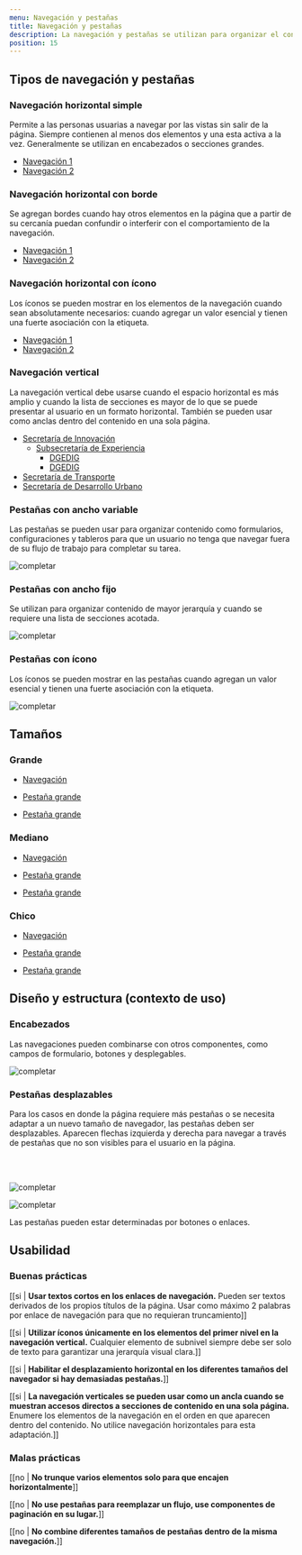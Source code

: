 ```yaml
---
menu: Navegación y pestañas
title: Navegación y pestañas
description: La navegación y pestañas se utilizan para organizar el contenido relacionado. Permiten a la persona usuaria navegar entre grupos de información que aparecen dentro de un mismo contexto, mostrando una sección por vez.
position: 15
---
```


## Tipos de navegación y pestañas

### Navegación horizontal simple

Permite a las personas usuarias a navegar por las vistas sin salir de la página. Siempre contienen al menos dos elementos y una esta activa a la vez. Generalmente se utilizan en encabezados o secciones grandes.

<div class="content-3">
  <nav>
    <ul class="nav flex-row nav-pills">
      <li class="nav-item">
        <a class="nav-link nav-link-lg active" href="#"><span>Navegación 1</span></a>
      </li>
      <li class="nav-item">
        <a class="nav-link nav-link-lg" href="#"><span>Navegación 2</span></a>
      </li>
    </ul>
  </nav>
</div>

### Navegación horizontal con borde

Se agregan bordes cuando hay otros elementos en la página que a partir de su cercanía puedan confundir o interferir con el comportamiento de la navegación.

<nav class="content-3 text">
  <ul class="nav flex-row nav-pills">
    <li class="nav-item">
      <a class="nav-link border-link nav-link-lg active" href="#"><span>Navegación 1</span></a>
    </li>
    <li class="nav-item">
      <a class="nav-link border-link nav-link-lg" href="#"><span>Navegación 2</span></a>
    </li>
  </ul>
</nav>

### Navegación horizontal con ícono

Los íconos se pueden mostrar en los elementos de la navegación cuando sean absolutamente necesarios: cuando agregar un valor esencial y tienen una fuerte asociación con la etiqueta.

<nav class="content-3 text">
  <ul class="nav flex-row nav-pills">
    <li class="nav-item">
      <a class="nav-link border-link nav-link-lg active" href="#">
        <div class="nav-icon">
          <i class='bx bxs-home' ></i>
          <span>Navegación 1</span>
        </div>
      </a>
    </li>
    <li class="nav-item">
      <a class="nav-link border-link nav-link-lg" href="#">
        <div class="nav-icon">
          <i class='bx bxs-bell' ></i>
          <span>Navegación 2</span>
        </div>
      </a>
    </li>
  </ul>
</nav>

### Navegación vertical

La navegación vertical debe usarse cuando el espacio horizontal es más amplio y cuando la lista de secciones es mayor de lo que se puede presentar al usuario en un formato horizontal. También se pueden usar como anclas dentro del contenido en una sola página.

<nav class="content-3 text">
  <ul class="nav flex-column nav-pills nav-lg">
    <li class="nav-item">
      <a class="nav-link active-child" href="#">
        <div class="nav-icon">
          <i class="bx bxs-user-circle"></i>
          <span>Secretaría de Innovación</span>
        </div>
      </a>
      <ul class="nav flex-column nav-pills">
        <li class="nav-item">
          <a class="nav-link active-child" href="#">
            <div class="nav-icon">
              <i class="bx bxs-user-circle"></i>
              <span>Subsecretaría de Experiencia</span>
            </div>
          </a>
          <ul class="nav flex-column nav-pills">
            <li class="nav-item">
              <a class="nav-link active" href="#">
                <div class="nav-icon">
                  <i class="bx bxs-user-circle"></i>
                  <span>DGEDIG</span>
                </div>
              </a>
            </li>
            <li class="nav-item">
              <a class="nav-link" href="#">
                <div class="nav-icon">
                  <i class="bx bxs-user-circle"></i>
                  <span>DGEDIG</span>
                </div>
              </a>
            </li>
          </ul>
        </li>
      </ul>
    </li>
    <li class="nav-item">
      <a class="nav-link" href="#">
        <div class="nav-icon">
          <i class='bx bxs-building' ></i>
          <span>Secretaría de Transporte</span>
        </div>
      </a>
    </li>
    <li class="nav-item">
      <a class="nav-link" href="#">
        <div class="nav-icon">
          <i class='bx bxs-building' ></i>
          <span>Secretaría de Desarrollo Urbano</span>
        </div>
      </a>
    </li>
  </ul>
</nav>

### Pestañas con ancho variable

Las pestañas se pueden usar para organizar contenido como formularios, configuraciones y tableros para que un usuario no tenga que navegar fuera de su flujo de trabajo para completar su tarea.

![completar](/componentes/navegacion/variable.svg)

### Pestañas con ancho fijo 

Se utilizan para organizar contenido de mayor jerarquía y cuando se requiere una lista de secciones acotada.

![completar](/componentes/navegacion/fijo.svg)

### Pestañas con ícono

Los íconos se pueden mostrar en las pestañas cuando agregan un valor esencial y tienen una fuerte asociación con la etiqueta.

![completar](/componentes/navegacion/conIcono.svg)

## Tamaños

### Grande

<nav class="content-3 justify-content-center flex-wrap text">
  <div>
    <nav>
      <ul class="nav flex-row nav-pills">
        <li class="nav-item">
          <a class="nav-link nav-link-lg border-link" href="#"><span>Navegación</span></a>
        </li>
      </ul>
    </nav>
  </div>
  <div class="mt-2 mb-2">  
    <nav class="tabs-slider px-0 ">
      <ul class="nav nav-pills tabs">
        <li class="nav-item">
          <a class="nav-link nav-link-lg active" href="#">Pestaña grande</a>
        </li>
      </ul>
    </nav>
  </div>
  <div>  
    <nav class="tabs-slider px-0 ">
      <ul class="nav nav-pills tabs nav-box">
        <li class="nav-item">
          <a class="nav-link nav-link-lg active" href="#">Pestaña grande</a>
        </li>
      </ul>
    </nav>
  </div>
</nav>

### Mediano

<nav class="content-3 justify-content-center flex-wrap text">
  <div>
    <nav>
      <ul class="nav flex-row nav-pills">
        <li class="nav-item">
          <a class="nav-link nav-link border-link" href="#"><span>Navegación</span></a>
        </li>
      </ul>
    </nav>
  </div>
  <div class="mt-2 mb-2">
    <nav class="tabs-slider px-0 ">
      <ul class="nav nav-pills tabs">
        <li class="nav-item">
          <a class="nav-link nav-link active" href="#">Pestaña grande</a>
        </li>
      </ul>
    </nav>
  </div>
  <div>
    <nav class="tabs-slider px-0 ">
      <ul class="nav nav-pills tabs nav-box">
        <li class="nav-item">
          <a class="nav-link nav-link active" href="#">Pestaña grande</a>
        </li>
      </ul>
    </nav>
  </div>
</nav>

### Chico

<nav class="content-3 justify-content-center flex-wrap text">
  <div>
    <nav>
      <ul class="nav flex-row nav-pills">
        <li class="nav-item">
          <a class="nav-link nav-link-sm border-link" href="#"><span>Navegación</span></a>
        </li>
      </ul>
    </nav>
  </div>
  <div class="mt-2 mb-2">
    <nav class="tabs-slider px-0 ">
      <ul class="nav nav-pills tabs">
        <li class="nav-item">
          <a class="nav-link nav-link-sm active" href="#">Pestaña grande</a>
        </li>
      </ul>
    </nav>
  </div>
  <div>
    <nav class="tabs-slider px-0 ">
      <ul class="nav nav-pills tabs nav-box">
        <li class="nav-item">
          <a class="nav-link nav-link-sm active" href="#">Pestaña grande</a>
        </li>
      </ul>
    </nav>
  </div>
</nav>

## Diseño y estructura (contexto de uso)

### Encabezados

Las navegaciones pueden combinarse con otros componentes, como campos de formulario, botones y desplegables.

![completar](/componentes/navegacion/anchoFijo.svg)

### Pestañas desplazables

Para los casos en donde la página requiere más pestañas o se necesita adaptar a un nuevo tamaño de navegador, las pestañas deben ser desplazables. Aparecen flechas izquierda y derecha para navegar a través de pestañas que no son visibles para el usuario en la página.

<br />

<br />

![completar](/componentes/navegacion/desplazable.svg)

![completar](/componentes/navegacion/desplazable-1.svg)

Las pestañas pueden estar determinadas por botones o enlaces.

## Usabilidad

### Buenas prácticas

[[si | **Usar textos cortos en los enlaces de navegación.** Pueden ser textos derivados de los propios títulos de la página. Usar como máximo 2 palabras por enlace de navegación para que no requieran truncamiento]]

[[si | **Utilizar íconos únicamente en los elementos del primer nivel en la navegación vertical.** Cualquier elemento de subnivel siempre debe ser solo de texto para garantizar una jerarquía visual clara.]]

[[si | **Habilitar el desplazamiento horizontal en los diferentes tamaños del navegador si hay demasiadas pestañas.**]]

[[si | **La navegación verticales se pueden usar como un ancla cuando se muestran accesos directos a secciones de contenido en una sola página.** Enumere los elementos de la navegación en el orden en que aparecen dentro del contenido. No utilice navegación horizontales para esta adaptación.]]

### Malas prácticas

[[no | **No trunque varios elementos solo para que encajen horizontalmente**]]

[[no | **No use pestañas para reemplazar un flujo, use componentes de paginación en su lugar.**]]

[[no | **No combine diferentes tamaños de pestañas dentro de la misma navegación.**]]
